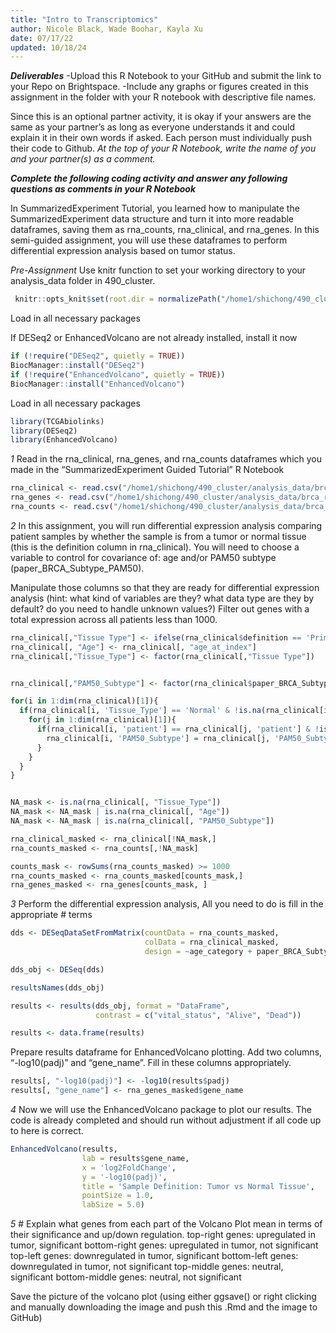 ```yaml
---
title: "Intro to Transcriptomics"
author: Nicole Black, Wade Boohar, Kayla Xu
date: 07/17/22
updated: 10/18/24
---
```


***Deliverables***
-Upload this R Notebook to your GitHub and submit the link to your Repo on Brightspace.
-Include any graphs or figures created in this assignment in the folder with your R notebook with descriptive file names.

Since this is an optional partner activity, it is okay if your answers are the same as your partner’s as long as everyone understands it and could explain it in their own words if asked. Each person must individually push their code to Github. *At the top of your R Notebook, write the name of you and your partner(s) as a comment.*

***Complete the following coding activity and answer any following questions as comments in your R Notebook***

In SummarizedExperiment Tutorial, you learned how to manipulate the SummarizedExperiment data structure and turn it into more readable dataframes, saving them as rna_counts, rna_clinical, and rna_genes. In this semi-guided assignment, you will use these dataframes to perform differential expression analysis based on tumor status.

*Pre-Assignment*
Use knitr function to set your working directory to your analysis_data folder in 490_cluster.
```r
 knitr::opts_knit$set(root.dir = normalizePath("/home1/shichong/490_cluster/analysis_data"))
```

Load in all necessary packages

If DESeq2 or EnhancedVolcano are not already installed, install it now
```r
if (!require("DESeq2", quietly = TRUE))
BiocManager::install("DESeq2")
if (!require("EnhancedVolcano", quietly = TRUE))
BiocManager::install("EnhancedVolcano")
```

Load in all necessary packages
```r
library(TCGAbiolinks)
library(DESeq2)
library(EnhancedVolcano)
```

*1*
Read in the rna_clinical, rna_genes, and rna_counts dataframes which you made in the "SummarizedExperiment Guided Tutorial" R Notebook

```r
rna_clinical <- read.csv("/home1/shichong/490_cluster/analysis_data/brca_rna_clinical_data.csv")
rna_genes <- read.csv("/home1/shichong/490_cluster/analysis_data/brca_rna_gene_data.csv")
rna_counts <- read.csv("/home1/shichong/490_cluster/analysis_data/brca_rna_count_data.csv", row.names=1)
```


*2*
In this assignment, you will run differential expression analysis comparing patient samples by whether the sample is from a tumor or normal tissue (this is the definition column in rna_clinical). You will need to choose a variable to control for covariance of: age and/or PAM50 subtype (paper_BRCA_Subtype_PAM50). 

Manipulate those columns so that they are ready for differential expression analysis (hint: what kind of variables are they? what data type are they by default? do you need to handle unknown values?) Filter out genes with a total expression across all patients less than 1000.
```r
rna_clinical[,"Tissue Type"] <- ifelse(rna_clinical$definition == 'Primary solid Tumor', 'Tumor', ifelse(rna_clinical$definition == 'Solid Tissue Normal', 'Normal', NA))
rna_clinical[, "Age"] <- rna_clinical[, "age_at_index"]
rna_clinical[,"Tissue_Type"] <- factor(rna_clinical[,"Tissue Type"])


rna_clinical[,"PAM50_Subtype"] <- factor(rna_clinical$paper_BRCA_Subtype_PAM50)

for(i in 1:dim(rna_clinical)[1]){
  if(rna_clinical[i, 'Tissue_Type'] == 'Normal' & !is.na(rna_clinical[i, 'Tissue_Type'])) {
    for(j in 1:dim(rna_clinical)[1]){
      if(rna_clinical[i, 'patient'] == rna_clinical[j, 'patient'] & !is.na(rna_clinical[j, 'PAM50_Subtype'])) {
        rna_clinical[i, 'PAM50_Subtype'] = rna_clinical[j, 'PAM50_Subtype']
      }
    }
  }
}


NA_mask <- is.na(rna_clinical[, "Tissue_Type"])
NA_mask <- NA_mask | is.na(rna_clinical[, "Age"])
NA_mask <- NA_mask | is.na(rna_clinical[, "PAM50_Subtype"])

rna_clinical_masked <- rna_clinical[!NA_mask,]
rna_counts_masked <- rna_counts[,!NA_mask]

counts_mask <- rowSums(rna_counts_masked) >= 1000
rna_counts_masked <- rna_counts_masked[counts_mask,]
rna_genes_masked <- rna_genes[counts_mask, ]

```


*3*
Perform the differential expression analysis, All you need to do is fill in the appropriate # terms
```r
dds <- DESeqDataSetFromMatrix(countData = rna_counts_masked,
                              colData = rna_clinical_masked,
                              design = ~age_category + paper_BRCA_Subtype_PAM50 + vital_status)

dds_obj <- DESeq(dds)

resultsNames(dds_obj)

results <- results(dds_obj, format = "DataFrame", 
                   contrast = c("vital_status", "Alive", "Dead"))

results <- data.frame(results)
```

Prepare results dataframe for EnhancedVolcano plotting. Add two columns, "-log10(padj)" and "gene_name". Fill in these columns appropriately.
```r
results[, "-log10(padj)"] <- -log10(results$padj)
results[, "gene_name"] <- rna_genes_masked$gene_name
```

*4*
Now we will use the EnhancedVolcano package to plot our results. The code is already completed and should run without adjustment if all code up to here is correct.
```r
EnhancedVolcano(results,
                lab = results$gene_name,
                x = 'log2FoldChange',
                y = '-log10(padj)',
                title = 'Sample Definition: Tumor vs Normal Tissue',
                pointSize = 1.0,
                labSize = 5.0)
```

*5*
# Explain what genes from each part of the Volcano Plot mean in terms of their significance and up/down regulation. 
top-right genes: upregulated in tumor, significant
bottom-right genes: upregulated in tumor, not significant
top-left genes: downregulated in tumor, significant
bottom-left genes: downregulated in tumor, not significant
top-middle genes: neutral, significant
bottom-middle genes: neutral, not significant

Save the picture of the volcano plot (using either ggsave() or right clicking and manually downloading the image and push this .Rmd and the image to GitHub)